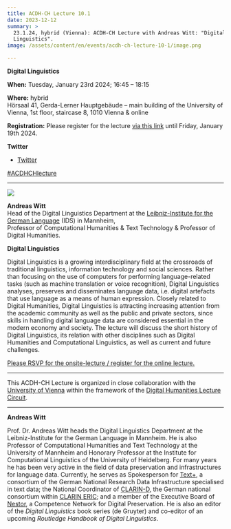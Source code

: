 ```yaml
---
title: ACDH-CH Lecture 10.1
date: 2023-12-12
summary: >
  23.1.24, hybrid (Vienna): ACDH-CH Lecture with Andreas Witt: "Digital
  Linguistics".
image: /assets/content/en/events/acdh-ch-lecture-10-1/image.png

---
```


**Digital Linguistics**

**When:** Tuesday, January 23rd 2024; 16:45 – 18:15

**Where:** hybrid\
Hörsaal 41, Gerda-Lerner Hauptgebäude – main building of the University of Vienna, 1st floor, staircase 8, 1010 Vienna & online

**Registration:** Please register for the lecture [via this link](https://www.oeaw.ac.at/acdh/events/registration/acdh-ch-lecture) until Friday, January 19th 2024.

**Twitter**

* [Twitter](https://twitter.com/AtClariah)

[#ACDHCHlecture](https://twitter.com/search?q=%23ACDHCHLecture\&src=typed_query)

***

![](/assets/content/en/events/acdh-ch-lecture-10-1/andreas-witt.jpg)

**Andreas Witt**\
Head of the Digital Linguistics Department at the [Leibniz-Institute for the German Language](https://www.ids-mannheim.de/digspra/personal/witt/) (IDS) in Mannheim,\
Professor of Computational Humanities & Text Technology & Professor of Digital Humanities.

**Digital Linguistics**

Digital Linguistics is a growing interdisciplinary field at the crossroads of traditional linguistics, information technology and social sciences. Rather than focusing on the use of computers for performing language-related tasks (such as machine translation or voice recognition), Digital Linguistics analyses, preserves and disseminates language data, i.e. digital artefacts that use language as a means of human expression. Closely related to Digital Humanities, Digital Linguistics is attracting increasing attention from the academic community as well as the public and private sectors, since skills in handling digital language data are considered essential in the modern economy and society. The lecture will discuss the short history of Digital Linguistics, its relation with other disciplines such as Digital Humanities and Computational Linguistics, as well as current and future challenges.

[Please RSVP for the onsite-lecture / register for the online lecture.](https://www.oeaw.ac.at/acdh/events/registration/acdh-ch-lecture)

***

This ACDH-CH Lecture is organized in close collaboration with the [University of Vienna](https://acdh.univie.ac.at/en/) within the framework of the [Digital Humanities Lecture Circuit](/en/events/digital-humanities-lecture-circuit-23-24/).

***

**Andreas Witt**

Prof. Dr. Andreas Witt heads the Digital Linguistics Department at the Leibniz-Institute for the German Language in Mannheim. He is also Professor of Computational Humanities and Text Technology at the University of Mannheim and Honorary Professor at the Institute for Computational Linguistics of the University of Heidelberg. For many years he has been very active in the field of data preservation and infrastructures for language data. Currently, he serves as Spokesperson for [Text+](https://text-plus.org/), a consortium of the German National Research Data Infrastructure specialised in text data; the National Coordinator of [CLARIN-D](https://www.clarin-d.net/de/), the German national consortium within [CLARIN ERIC](https://www.clarin.eu/); and a member of the Executive Board of [Nestor](https://www.langzeitarchivierung.de/Webs/nestor/DE/Home/home_node.html), a Competence Network for Digital Preservation. He is also an editor of the *Digital Linguistics* book series (de Gruyter) and co-editor of an upcoming *Routledge Handbook of Digital Linguistics*.
